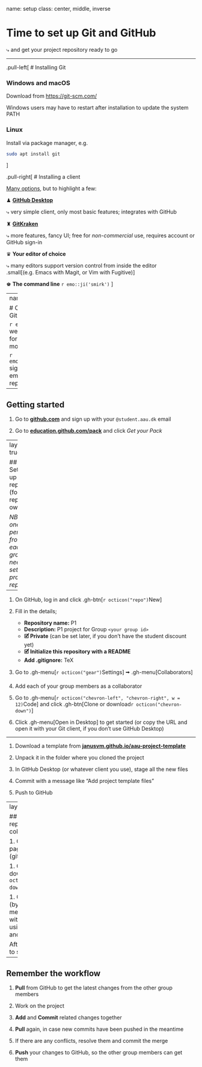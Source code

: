name: setup
class: center, middle, inverse

# Time to set up Git and GitHub

⤷ and get your project repository ready to go

---

.pull-left[
# Installing Git

### Windows and macOS

Download from <https://git-scm.com/>

Windows users may have to restart after installation to update the system PATH

### Linux

Install via package manager, e.g.

```sh
sudo apt install git
```
]

.pull-right[
# Installing a client

[Many options](https://git-scm.com/downloads/guis/), but to highlight a few:

♟ [**GitHub Desktop**](https://desktop.github.com/)

⤷ very simple client, only most basic features; integrates with GitHub

♜ [**GitKraken**](https://www.gitkraken.com/)

⤷ more features, fancy UI; free for _non-commercial_ use, requires account or GitHub sign-in

♛ **Your editor of choice**

⤷ many editors support version control from inside the editor<br>
.small[(e.g. Emacs with Magit, or Vim with Fugitive)]

♚ **The command line** `r emo::ji('smirk')`
]

---
name: github

# Collaborate with GitHub

`r emo::ji('question')`
web-based platform for hosting Git repos + more

`r emo::ji('exclamation')`
signing up with uni email ⟹ free private repos

--

## Getting started

1. Go to [**github.com**](https://github.com) and sign up with your `@student.aau.dk` email

2. Go to [**education.github.com/pack**](https://education.github.com/pack) and click _Get your Pack_

---
layout: true

## Setting up a repository (for the repo owner)

_NB: Only one person from each group needs to set up a project repository_

---

1. On GitHub, log in and click .gh-btn[`r octicon("repo")`New]

1. Fill in the details;

    - **Repository name:** P1
    - **Description:** P1 project for Group `<your group id>`
    - **🗹 Private** (can be set later, if you don't have the student discount yet)
    - **🗹 Initialize this repository with a README**
    - **Add .gitignore:** TeX

1. Go to .gh-menu[`r octicon("gear")`Settings] 🠪 .gh-menu[Collaborators]

1. Add each of your group members as a collaborator

1. Go to .gh-menu[`r octicon("chevron-left", "chevron-right", w = 12)`Code] and click .gh-btn[Clone or download`r octicon("chevron-down")`]

1. Click .gh-menu[Open in Desktop] to get started (or copy the URL and open it with your Git client, if you don't use GitHub Desktop)

---

1. Download a template from [**janusvm.github.io/aau-project-template**](https://janusvm.github.io/aau-project-template/)

1. Unpack it in the folder where you cloned the project

1. In GitHub Desktop (or whatever client you use), stage all the new files

1. Commit with a message like "Add project template files"

1. Push to GitHub

---
layout: false

## Setting up a repository (for the collaborators)

1. Go to the repository page on GitHub (github.com/owner/repo)

1. Click .gh-btn[Clone or download `r octicon("chevron-down")`]

1. Clone the repository (by clicking .gh-menu[Open in Desktop] with GH Desktop, or by using the URL with another client)

After this, you're ready to start writing!


---

## Remember the workflow

1. **Pull** from GitHub to get the latest changes from the other group members

1. Work on the project

1. **Add** and **Commit** related changes together

1. **Pull** again, in case new commits have been pushed in the meantime

1. If there are any conflicts, resolve them and commit the merge

1. **Push** your changes to GitHub, so the other group members can get them
